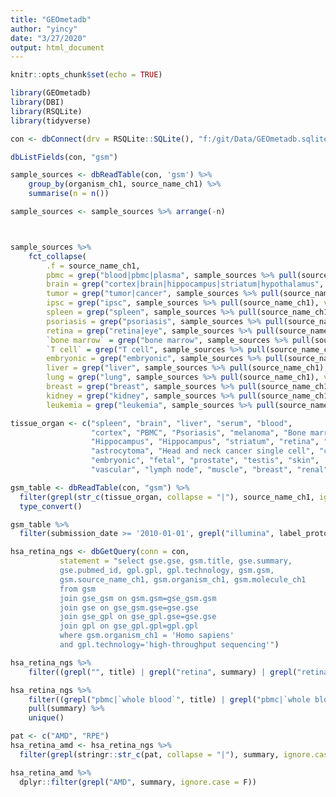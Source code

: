 ```yaml
---
title: "GEOmetadb"
author: "yincy"
date: "3/27/2020"
output: html_document
---
```


```r
knitr::opts_chunk$set(echo = TRUE)
```


```r
library(GEOmetadb)
library(DBI)
library(RSQLite)
library(tidyverse)
```


```r
con <- dbConnect(drv = RSQLite::SQLite(), "f:/git/Data/GEOmetadb.sqlite")
```

```r
dbListFields(con, "gsm")
```

```r
sample_sources <- dbReadTable(con, 'gsm') %>% 
    group_by(organism_ch1, source_name_ch1) %>% 
    summarise(n = n())

sample_sources <- sample_sources %>% arrange(-n)



sample_sources %>% 
    fct_collapse(
        .f = source_name_ch1, 
        pbmc = grep("blood|pbmc|plasma", sample_sources %>% pull(source_name_ch1), value = T), 
        brain = grep("cortex|brain|hippocampus|striatum|hypothalamus", sample_sources %>% pull(source_name_ch1), value = T), 
        tumor = grep("tumor|cancer", sample_sources %>% pull(source_name_ch1), value = T), 
        ipsc = grep("ipsc", sample_sources %>% pull(source_name_ch1), value = T),
        spleen = grep("spleen", sample_sources %>% pull(source_name_ch1), value = T), 
        psoriasis = grep("psoriasis", sample_sources %>% pull(source_name_ch1), value = T), 
        retina = grep("retina|eye", sample_sources %>% pull(source_name_ch1), value = T), 
        `bone marrow` = grep("bone marrow", sample_sources %>% pull(source_name_ch1), value = T), 
        `T cell` = grep("T cell", sample_sources %>% pull(source_name_ch1), value = T), 
        embryonic = grep("embryonic", sample_sources %>% pull(source_name_ch1), value = T), 
        liver = grep("liver", sample_sources %>% pull(source_name_ch1), value = T), 
        lung = grep("lung", sample_sources %>% pull(source_name_ch1), value = T), 
        breast = grep("breast", sample_sources %>% pull(source_name_ch1), value = T), 
        kidney = grep("kidney", sample_sources %>% pull(source_name_ch1), value = T), 
        leukemia = grep("leukemia", sample_sources %>% pull(source_name_ch1), value = T))
```

```r
tissue_organ <- c("spleen", "brain", "liver", "serum", "blood", 
                  "cortex", "PBMC", "Psoriasis", "melanoma", "Bone marrow", 
                  "Hippocampus", "Hippocampus", "striatum", "retina", "lymphoblast", 
                  "astrocytoma", "Head and neck cancer single cell", "colon", "dendritic cell", "thymus", 
                  "embryonic", "fetal", "prostate", "testis", "skin", 
                  "vascular", "lymph node", "muscle", "breast", "renal")
```


```r
gsm_table <- dbReadTable(con, "gsm") %>% 
  filter(grepl(str_c(tissue_organ, collapse = "|"), source_name_ch1, ignore.case = T)) %>% 
  type_convert()

gsm_table %>% 
  filter(submission_date >= '2010-01-01', grepl("illumina", label_protocol_ch1, ignore.case = T))
```

```r
hsa_retina_ngs <- dbGetQuery(conn = con, 
           statement = "select gse.gse, gsm.title, gse.summary, 
           gse.pubmed_id, gpl.gpl, gpl.technology, gsm.gsm, 
           gsm.source_name_ch1, gsm.organism_ch1, gsm.molecule_ch1
           from gsm 
           join gse_gsm on gsm.gsm=gse_gsm.gsm 
           join gse on gse_gsm.gse=gse.gse 
           join gse_gpl on gse_gpl.gse=gse.gse 
           join gpl on gse_gpl.gpl=gpl.gpl 
           where gsm.organism_ch1 = 'Homo sapiens' 
           and gpl.technology='high-throughput sequencing'")
```


```r
hsa_retina_ngs %>% 
    filter((grepl("", title) | grepl("retina", summary) | grepl("retina", source_name_ch1)) & technology == "high-throughput sequencing")
```


```r
hsa_retina_ngs %>% 
    filter((grepl("pbmc|`whole blood`", title) | grepl("pbmc|`whole blood`", summary) | grepl("pbmc|`whole blood`", source_name_ch1)) & technology == "high-throughput sequencing") %>% 
    pull(summary) %>% 
    unique()
```


```r
pat <- c("AMD", "RPE")
hsa_retina_amd <- hsa_retina_ngs %>% 
  filter(grepl(stringr::str_c(pat, collapse = "|"), summary, ignore.case = F))

hsa_retina_amd %>% 
  dplyr::filter(grepl("AMD", summary, ignore.case = F))
```







